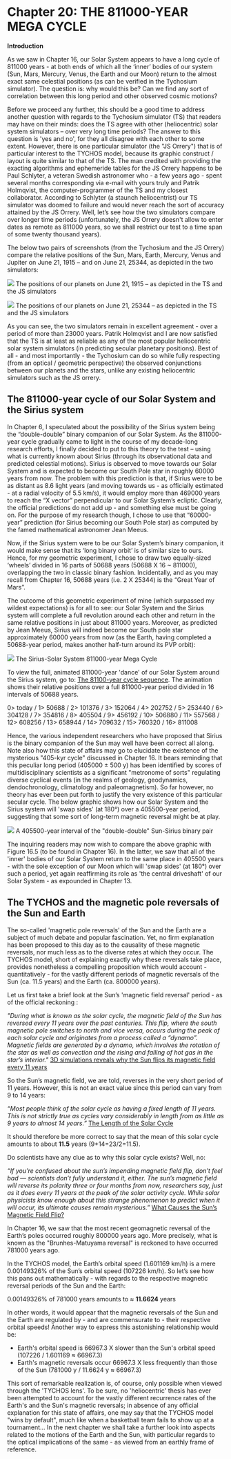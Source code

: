 Chapter 20: THE 811000-YEAR MEGA CYCLE
========================================================

**Introduction**

As we saw in Chapter 16, our Solar System appears to have a long cycle of 811000 years - at both  ends of which all the ‘inner’ bodies of our system (Sun, Mars, Mercury, Venus, the Earth and our Moon) return to the almost exact same celestial positions (as can be verified in the Tychosium simulator). The question is: why would this be? Can we find any sort of correlation between this long period and other observed cosmic motions?

Before we proceed any further, this should be a good time to address another question with regards to the Tychosium simulator (TS) that readers may have on their minds: does the TS agree with other (heliocentric) solar system simulators – over very long time periods? The answer to this question is 'yes and no', for they all disagree with each other to some extent. However, there is one particular simulator (the "JS Orrery") that is of particular interest to the TYCHOS model, because its graphic construct / layout is quite similar to that of the TS. The man credited with providing the exacting algorithms and ephemeride tables for the JS Orrery happens to be Paul Schlyter, a veteran Swedish astronomer who - a few years ago - spent several months corresponding via e-mail with yours truly and Patrik Holmqvist, the computer-programmer of the TS and my closest collaborator. According to Schlyter (a staunch heliocentrist) our TS simulator was doomed to failure and would never reach the sort of accuracy attained by the JS Orrery. Well, let’s see how the two simulators compare over longer time periods (unfortunately, the JS Orrery doesn't allow to enter dates as remote as 811000 years, so we shall restrict our test to a time span of some twenty thousand years).  

The below two pairs of screenshots (from the Tychosium and the JS Orrery) compare the relative positions of the Sun, Mars, Earth, Mercury, Venus and Jupiter on June 21, 1915 – and on June 21, 25344, as depicted in the two simulators:

![](https://septclues.com/TYCHOS/TYCHOSIUM_vs_JSORRERY_1915_06_21.jpg)
The positions of our planets on June 21, 1915 – as depicted in the TS and the JS simulators 


![](https://septclues.com/TYCHOS/TYCHOSIUM_vs_JSORRERY_25344_06_21.jpg)
The positions of our planets on June 21, 25344 – as depicted in the TS and the JS simulators 

As you can see, the two simulators remain in excellent agreement - over a period of more than 23000 years. Patrik Holmqvist and I are now satisfied that the TS is at least as reliable as any of the most popular heliocentric solar system simulators (in predicting secular planetary positions). Best of all - and most importantly - the Tychosium can do so while fully respecting (from an optical / geometric perspective) the observed conjunctions between our planets and the stars, unlike any existing heliocentric simulators such as the JS orrery.   

## The 811000-year cycle of our Solar System and the Sirius system 

In Chapter 6, I speculated about the possibility of the Sirius system being the “double-double” binary companion of our Solar System. As the 811000-year cycle gradually came to light in the course of my decade-long research efforts, I finally decided to put to this theory to the test – using what is currently known about Sirius (through its observational data and predicted celestial motions). Sirius is observed to move towards our Solar System and is expected to become our South Pole star in roughly 60000 years from now. The problem with this prediction is that, if Sirius were to be as distant as 8.6 light years (and moving towards us - as officially estimated - at a radial velocity of 5.5 km/s), it would employ more than 469000 years to reach the “X vector” perpendicular to our Solar System’s ecliptic. Clearly, the official predictions do not add up - and something else must be going on. For the purpose of my research though, I chose to use that “60000-year” prediction (for Sirius becoming our South Pole star) as computed by the famed mathematical astronomer Jean Meeus.   

Now, if the Sirius system were to be our Solar System’s binary companion, it would make sense that its ‘long binary orbit’ is of similar size to ours. Hence, for my geometric experiment, I chose to draw two equally-sized ‘wheels’ divided in 16 parts of 50688 years (50688 X 16 ~ 811000), overlapping the two in classic binary fashion. Incidentally, and as you may recall from Chapter 16, 50688 years (i.e. 2 X 25344) is the “Great Year of Mars”. 

The outcome of this geometric experiment of mine (which surpassed my wildest expectations) is for all to see: our Solar System and the Sirius system will complete a full revolution around each other and return in the same relative positions in just about 811000 years. Moreover, as predicted by Jean Meeus, Sirius will indeed become our South pole star approximately 60000 years from now (as the Earth, having completed a 50688-year period, makes another half-turn around its PVP orbit):

![](https://septclues.com/TYCHOS/MEGA_CYCLE_presentation_02.jpg) 
The Sirius-Solar System 811000-year Mega Cycle 

To view the full, animated 811000-year 'dance' of our Solar System around the Sirius system, go to: [The 81100-year cycle sequence](https://septclues.com/TYCHOS/MEGA_CYCLE_811000.gif). The animation shows their relative positions over a full 811000-year period divided in 16 intervals of 50688 years.

0> today / 1> 50688 / 2> 101376 / 3> 152064 / 4> 202752 / 5> 253440 / 6> 304128 / 7> 354816 / 8> 405504 / 9> 456192 / 10> 506880 / 11> 557568 / 12> 608256 / 13> 658944 / 14> 709632 / 15> 760320 / 16> 811008

Hence, the various independent researchers who have proposed that Sirius is the binary companion of the Sun may well have been correct all along. Note also how this state of affairs may go to elucidate the existence of the mysterious "405-kyr cycle" discussed in Chapter 16. It bears reminding that this peculiar long period (405000 ± 500 y) has been identified by scores of multidisciplinary scientists as a significant "metronome of sorts" regulating diverse cyclical events (in the realms of geology, geodynamics, dendochronology, climatology and paleomagnetism). So far however, no theory has ever been put forth to justify the very existence of this particular secular cycle. The below graphic shows how our Solar System and the Sirius system will 'swap sides' (at 180°) over a 405500-year period, suggesting that some sort of long-term magnetic reversal might be at play.

![](https://septclues.com/TYCHOS/MEGA_CYCLE_405500years.jpg)
A 405500-year interval of the "double-double" Sun-Sirius binary pair

The inquiring readers may now wish to compare the above graphic with Figure 16.5 (to be found in Chapter 16). In the latter, we saw that all of the 'inner' bodies of our Solar System return to the same place in 405500 years - with the sole exception of our Moon which will 'swap sides' (at 180°) over such a period, yet again reaffirming its role as 'the central driveshaft' of our Solar System - as expounded in Chapter 13.   

## The TYCHOS and the magnetic pole reversals of the Sun and Earth 

The so-called 'magnetic pole reversals' of the Sun and the Earth are a subject of much debate and popular fascination. Yet, no firm explanation has been proposed to this day as to the causality of these magnetic reversals, nor much less as to the diverse rates at which they occur. The TYCHOS model, short of explaining exactly why these reversals take place, provides nonetheless a compelling proposition which would account - quantitatively - for the vastly different periods of magnetic reversals of the Sun (ca. 11.5 years) and the Earth (ca. 800000 years).       

Let us first take a brief look at the Sun’s 'magnetic field reversal' period - as of the official reckoning :

_"During what is known as the solar cycle, the magnetic field of the Sun has reversed every 11 years over the past centuries. This flip, where the south magnetic pole switches to north and vice versa, occurs during the peak of each solar cycle and originates from a process called a “dynamo”. Magnetic fields are generated by a dynamo, which involves the rotation of the star as well as convection and the rising and falling of hot gas in the star’s interior."_ [3D simulations reveals why the Sun flips its magnetic field every 11 years](https://tinyurl.com/sunflipSMITHSONIAN)

So the Sun’s magnetic field, we are told, reverses in the very short period of 11 years. However, this is not an exact value since this period can vary from 9 to 14 years:

_“Most people think of the solar cycle as having a fixed length of 11 years. This is not strictly true as cycles vary considerably in length from as little as 9 years to almost 14 years.”_ [The Length of the Solar Cycle](https://www.sws.bom.gov.au/Educational/2/3/7) 

It should therefore be more correct to say that the mean of this solar cycle amounts to about **11.5** years (9+14=23/2=11.5).

Do scientists have any clue as to why this solar cycle exists? Well, no:

_“If you’re confused about the sun’s impending magnetic field flip, don’t feel bad — scientists don’t fully understand it, either. The sun’s magnetic field will reverse its polarity three or four months from now, researchers say, just as it does every 11 years at the peak of the solar activity cycle. While solar physicists know enough about this strange phenomenon to predict when it will occur, its ultimate causes remain mysterious.”_ [What Causes the Sun’s Magnetic Field Flip?](https://www.space.com/22310-sun-magnetic-field-flip-mystery.html) 

In Chapter 16, we saw that the most recent geomagnetic reversal of the Earth’s poles occurred roughly 800000 years ago. More precisely, what is known as the "Brunhes-Matuyama reversal" is reckoned to have occurred 781000 years ago.

In the TYCHOS model, the Earth’s orbital speed (1.601169 km/h) is a mere 0.00149326% of the Sun’s orbital speed (107226 km/h). So let’s see how this pans out mathematically - with regards to the respective magnetic reversal periods of the Sun and the Earth:

0.00149326% of 781000 years amounts to ≈ **11.6624** years 

In other words, it would appear that the magnetic reversals of the Sun and the Earth are regulated by - and are commensurate to - their respective orbital speeds! Another way to express this astonishing relationship would be: 

- Earth's orbital speed is 66967.3 X slower than the Sun's orbital speed (107226 / 1.601169 ≈ 66967.3)
- Earth's magnetic reversals occur 66967.3 X less frequently than those of the Sun (781000 y / 11.6624 y ≈ 66967.3)

This sort of remarkable realization is, of course, only possible when viewed through the 'TYCHOS lens'. To be sure, no 'heliocentric' thesis has ever been attempted to account for the vastly different recurrence rates of the Earth's and the Sun's magnetic reversals; in absence of any official explanation for this state of affairs, one may say that the TYCHOS model "wins by default", much like when a basketball team fails to show up at a tournament... In the next chapter we shall take a further look into aspects related to the motions of the Earth and the Sun, with particular regards to the optical implications of the same - as viewed from an earthly frame of reference.








  
